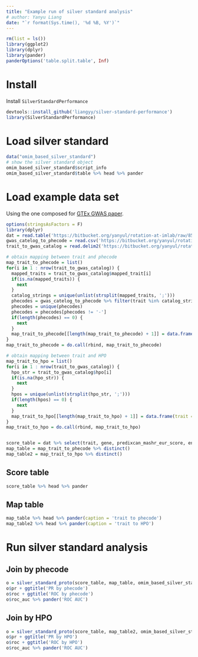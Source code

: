 ```yaml
---
title: "Example run of silver standard analysis"
# author: Yanyu Liang
date: "`r format(Sys.time(), '%d %B, %Y')`"
---
```


```r
rm(list = ls())
library(ggplot2)
library(dplyr)
library(pander)
panderOptions('table.split.table', Inf)
```

# Install 

Install `SilverStandardPerformance`

```r
devtools::install_github('liangyy/silver-standard-performance')
library(SilverStandardPerformance)
```

# Load silver standard


```r
data("omim_based_silver_standard")
# show the silver standard object
omim_based_silver_standard$script_info
omim_based_silver_standard$table %>% head %>% pander
```

# Load example data set

Using the one composed for [GTEx GWAS paper](https://www.biorxiv.org/content/10.1101/814350v1).

```r
options(stringsAsFactors = F)
library(dplyr)
dat = read.table('https://bitbucket.org/yanyul/rotation-at-imlab/raw/85a3fbe8f08df7c67265fed69569b7ea554d4e12/analysis/fdr_power_specificity/companion_figure_finalized/summary_on_expression_cleanup/logistic-based-test.datamatrix.OMIM-LD-block-PrediXcan-MASH-EUR.tsv', header = T, sep = '\t')
gwas_catelog_to_phecode = read.csv('https://bitbucket.org/yanyul/rotation-at-imlab/raw/85a3fbe8f08df7c67265fed69569b7ea554d4e12/analysis/gold-standard/gwas-catalog-to-phecode.csv')
trait_to_gwas_catalog = read.delim2('https://bitbucket.org/yanyul/rotation-at-imlab/raw/85a3fbe8f08df7c67265fed69569b7ea554d4e12/analysis/gold-standard/trait-to-hpo-and-mim.txt', header = T, sep = '\t')

# obtain mapping between trait and phecode
map_trait_to_phecode = list()
for(i in 1 : nrow(trait_to_gwas_catalog)) {
  mapped_traits = trait_to_gwas_catalog$mapped_trait[i]
  if(is.na(mapped_traits)) {
    next
  }
  catalog_strings = unique(unlist(strsplit(mapped_traits, ';')))
  phecodes = gwas_catelog_to_phecode %>% filter(trait %in% catalog_strings) %>% pull(phecode)
  phecodes = unique(phecodes)
  phecodes = phecodes[phecodes != '-']
  if(length(phecodes) == 0) {
    next
  }
  map_trait_to_phecode[[length(map_trait_to_phecode) + 1]] = data.frame(trait = trait_to_gwas_catalog$trait[i], phecode = phecodes)
}
map_trait_to_phecode = do.call(rbind, map_trait_to_phecode)

# obtain mapping between trait and HPO
map_trait_to_hpo = list()
for(i in 1 : nrow(trait_to_gwas_catalog)) {
  hpo_str = trait_to_gwas_catalog$hpo[i]
  if(is.na(hpo_str)) {
    next
  }
  hpos = unique(unlist(strsplit(hpo_str, ';')))
  if(length(hpos) == 0) {
    next
  }
  map_trait_to_hpo[[length(map_trait_to_hpo) + 1]] = data.frame(trait = trait_to_gwas_catalog$trait[i], HPO = paste0('HPO:', stringr::str_pad(hpos, 7, pad = "0")))
}
map_trait_to_hpo = do.call(rbind, map_trait_to_hpo)


score_table = dat %>% select(trait, gene, predixcan_mashr_eur_score, enloc_score) %>% distinct()
map_table = map_trait_to_phecode %>% distinct()
map_table2 = map_trait_to_hpo %>% distinct()
```

## Score table

```r
score_table %>% head %>% pander
```

## Map table

```r
map_table %>% head %>% pander(caption = 'trait to phecode')
map_table2 %>% head %>% pander(caption = 'trait to HPO')
```

# Run silver standard analysis

## Join by phecode

```r
o = silver_standard_proto(score_table, map_table, omim_based_silver_standard, trait_code = 'phecode')
o$pr + ggtitle('PR by phecode')
o$roc + ggtitle('ROC by phecode')
o$roc_auc %>% pander('ROC AUC')
```

## Join by HPO

```r
o = silver_standard_proto(score_table, map_table2, omim_based_silver_standard, trait_code = 'HPO')
o$pr + ggtitle('PR by HPO')
o$roc + ggtitle('ROC by HPO')
o$roc_auc %>% pander('ROC AUC')
```